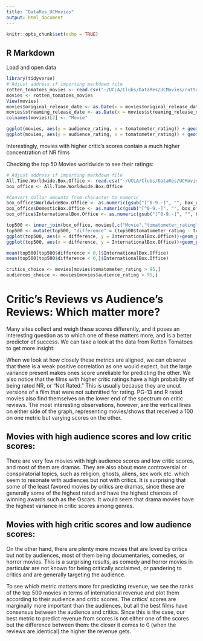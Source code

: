 ---
title: "DataRes_UCMovies"
output: html_document
---

```{r setup, include=FALSE}
knitr::opts_chunk$set(echo = TRUE)
```

## R Markdown

Load and open data

```{r}
library(tidyverse)
# Adjust address if importing markdown file
rotten_tomatoes_movies <- read.csv("~/UCLA/Clubs/DataRes/UCMovies/rotten_tomatoes_movies.txt")
movies <- rotten_tomatoes_movies
View(movies)
movies$original_release_date <- as.Date(x = movies$original_release_date, format = "%Y-%m-%d" )
movies$streaming_release_date <- as.Date(x = movies$streaming_release_date, format = "%Y-%m-%d" ) 
colnames(movies)[2] <- "Movie"
```

```{r}
ggplot(movies, aes(y = audience_rating, x = tomatometer_rating)) + geom_point()
ggplot(movies, aes(y = audience_rating, x = tomatometer_rating)) + geom_point(aes(color = content_rating)) + xlab("Critics") + ylab("Audience")
```

Interestingly, movies with higher critic's scores contain a much higher concentration of NR films

Checking the top 50 Movies worldwide to see their ratings:

```{r}
# Adjust address if importing markdown file
All.Time.Worldwide.Box.Office <- read.csv("~/UCLA/Clubs/DataRes/UCMovies/All Time Worldwide Box Office.csv")
box_office <- All.Time.Worldwide.Box.Office

#Convert dollar amounts from character to numeric
box_office$WorldwideBox.Office <- as.numeric(gsub("[^0-9.-]", "", box_office$WorldwideBox.Office))
box_office$DomesticBox.Office <- as.numeric(gsub("[^0-9.-]", "", box_office$DomesticBox.Office))
box_office$InternationalBox.Office <- as.numeric(gsub("[^0-9.-]", "", box_office$InternationalBox.Office))

top500 <- inner_join(box_office, movies[,c("Movie","tomatometer_rating","audience_rating")])
top500 <- mutate(top500, "difference" = (top500$tomatometer_rating - top500$audience_rating))
ggplot(top500, aes(x = difference, y = InternationalBox.Office))+geom_point()
ggplot(top500, aes(x = difference, y = InternationalBox.Office))+geom_point(aes(color = `Rank`)) + xlim(-60,60)+xlab("Critic Score - Audience Score") + ylab("International Revenue")

mean(top500[top500$difference > 0,]$InternationalBox.Office)
mean(top500[top500$difference < 0,]$InternationalBox.Office)
```


``` {r}
critics_choice <- movies[movies$tomatometer_rating > 95,]
audiences_choice <- movies[movies$audience_rating > 95,]

```

# Critic’s Reviews vs Audience’s Reviews: Which matter more?
Many sites collect and weigh these scores differently, and it poses an interesting question as to which one of these matters more, and is a better predictor of success. We can take a look at the data from Rotten Tomatoes to get more insight:

When we look at how closely these metrics are aligned, we can observe that there is a weak positive correlation as one would expect, but the large variance present makes ones score unreliable for predicting the other. We also notice that the films with higher critic ratings have a high probability of being rated NR, or “Not Rated.” This is usually because they are uncut versions of a film that were not submitted for rating. PG-13 and R rated movies also find themselves on the lower end of the spectrum on critic reviews. The most interesting observations, however, are the vertical lines on either side of the graph, representing movies/shows that received a 100 on one metric but varying scores on the other.

## Movies with high audience scores and low critic scores:

There are very few movies with high audience scores and low critic scores, and most of them are dramas. They are also about more controversial or conspiratorial topics, such as religion, ghosts, aliens, sex work etc. which seem to resonate with audiences but not with critics. It is surprising that some of the least favored movies by critics are dramas, since these are generally some of the highest rated and have the highest chances of winning awards such as the Oscars. It would seem that drama movies have the highest variance in critic scores among genres.

## Movies with high critic scores and low audience scores:

On the other hand, there are plenty more movies that are loved by critics but not by audiences, most of them being documentaries, comedies, or horror movies. This is a surprising results, as comedy and horror movies in particular are not known for being critically acclaimed, or pandering to critics and are generally targeting the audience.

To see which metric matters more for predicting revenue, we see the ranks of the top 500 movies in terms of international revenue and plot them according to their audience and critic scores. The critics’ scores are marginally more important than the audiences, but all the best films have consensus between the audience and critics. Since this is the case, our best metric to predict revenue from scores is not either one of the scores but the difference between them: the closer it comes to 0 (when the reviews are identical) the higher the revenue gets.

